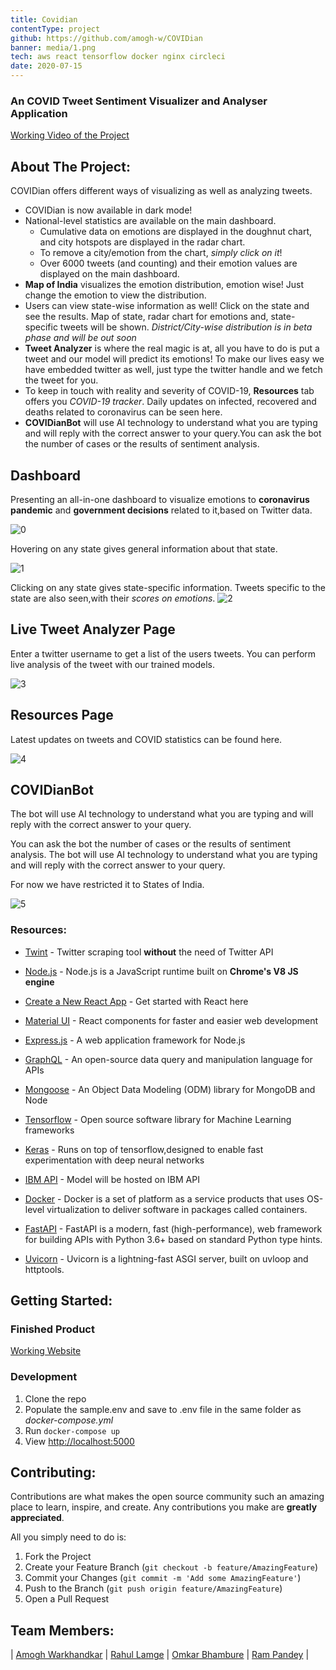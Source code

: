 ```yaml
---
title: Covidian
contentType: project
github: https://github.com/amogh-w/COVIDian
banner: media/1.png
tech: aws react tensorflow docker nginx circleci
date: 2020-07-15
---
```


### An COVID Tweet Sentiment Visualizer and Analyser Application

[Working Video of the Project](https://drive.google.com/file/d/17-qquI2mjYX6xW0koSNeETowm-l-jzAs/view)

## About The Project:

COVIDian offers different ways of visualizing as well as analyzing tweets.

- COVIDian is now available in dark mode!
- National-level statistics are available on the main dashboard.
  - Cumulative data on emotions are displayed in the doughnut chart, and city hotspots are displayed in the radar chart.
  - To remove a city/emotion from the chart, _simply click on it_!
  - Over 6000 tweets (and counting) and their emotion values are displayed on the main dashboard.
- **Map of India** visualizes the emotion distribution, emotion wise! Just change the emotion to view the distribution.
- Users can view state-wise information as well! Click on the state and see the results. Map of state, radar chart for emotions and, state-specific tweets will be shown. _District/City-wise distribution is in beta phase and will be out soon_
- **Tweet Analyzer** is where the real magic is at, all you have to do is put a tweet and our model will predict its emotions! To make our lives easy we have embedded twitter as well, just type the twitter handle and we fetch the tweet for you.
- To keep in touch with reality and severity of COVID-19, **Resources** tab offers you _COVID-19 tracker_. Daily updates on infected, recovered and deaths related to coronavirus can be seen here.
- **COVIDianBot** will use AI technology to understand what you are typing and will reply with the correct answer to your query.You can ask the bot the number of cases or the results of sentiment analysis.

## Dashboard

Presenting an all-in-one dashboard to visualize emotions to **coronavirus pandemic** and **government decisions** related to it,based on Twitter data.

![0](media/1.png "Dash1")

Hovering on any state gives general information about that state.

![1](media/2.png "Dash2")

Clicking on any state gives state-specific information. Tweets specific to the state are also seen,with their _scores on emotions_.
![2](media/3.png "Dash3")

## Live Tweet Analyzer Page

Enter a twitter username to get a list of the users tweets. You can perform live analysis of the tweet with our trained models.

![3](media/4.png "Live Tweet")

## Resources Page

Latest updates on tweets and COVID statistics can be found here.

![4](media/5.png "Resources")

## COVIDianBot

The bot will use AI technology to understand what you are typing and will reply with the correct answer to your query.

You can ask the bot the number of cases or the results of sentiment analysis. The bot will use AI technology to understand what you are typing and will reply with the correct answer to your query.

For now we have restricted it to States of India.

![5](media/7.png "Bot")

### Resources:

- [Twint](https://github.com/twintproject/twint) - Twitter scraping tool **without** the need of Twitter API

- [Node.js](https://nodejs.org/en/) - Node.js is a JavaScript runtime built on **Chrome's V8 JS engine**

- [Create a New React App](https://reactjs.org/docs/create-a-new-react-app.html) - Get started with React here

- [Material UI](https://material-ui.com/) - React components for faster and easier web development

- [Express.js](https://expressjs.com/) - A web application framework for Node.js

- [GraphQL](https://graphql.org/) - An open-source data query and manipulation language for APIs

- [Mongoose](https://mongoosejs.com/docs/) - An Object Data Modeling (ODM) library for MongoDB and Node

- [Tensorflow](https://www.tensorflow.org/) - Open source software library for Machine Learning frameworks

- [Keras](https://keras.io/) - Runs on top of tensorflow,designed to enable fast experimentation with deep neural networks

- [IBM API](https://www.ibm.com/in-en/cloud/api-connect) - Model will be hosted on IBM API

- [Docker](https://www.docker.com/) - Docker is a set of platform as a service products that uses OS-level virtualization to deliver software in packages called containers.

- [FastAPI](https://fastapi.tiangolo.com/) - FastAPI is a modern, fast (high-performance), web framework for building APIs with Python 3.6+ based on standard Python type hints.

- [Uvicorn](https://www.uvicorn.org/) - Uvicorn is a lightning-fast ASGI server, built on uvloop and httptools.

## Getting Started:

### Finished Product

[Working Website](http://ec2-18-206-241-236.compute-1.amazonaws.com:3050/)

### Development

1. Clone the repo
2. Populate the sample.env and save to .env file in the same folder as _docker-compose.yml_
3. Run `docker-compose up`
4. View [http://localhost:5000](http://localhost:5000)

## Contributing:

Contributions are what makes the open source community such an amazing place to learn, inspire, and create. Any contributions you make are **greatly appreciated**.

All you simply need to do is:

1. Fork the Project
2. Create your Feature Branch (`git checkout -b feature/AmazingFeature`)
3. Commit your Changes (`git commit -m 'Add some AmazingFeature'`)
4. Push to the Branch (`git push origin feature/AmazingFeature`)
5. Open a Pull Request

## Team Members:

| [Amogh Warkhandkar](https://github.com/amogh-w) | [Rahul Lamge](https://github.com/rlamge) | [Omkar Bhambure](https://github.com/blablabluomie) | [Ram Pandey](https://github.com/rampa2510) |
